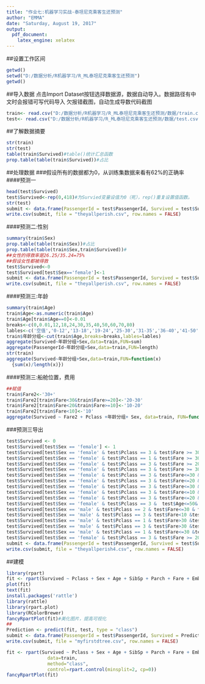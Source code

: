 ---
title: "作业七:机器学习实战-泰坦尼克乘客生还预测"
author: "EMMA"
date: "Saturday, August 19, 2017"
output:
  pdf_document:
    latex_engine: xelatex
---
##设置工作区间
```{r}
getwd()
setwd("D:/数据分析/R机器学习/R_ML泰坦尼克乘客生还预测")
getwd()
```
##导入数据
点击Import Dataset按钮选择数据源，数据自动导入。数据路径有中文时会报错可写代码导入
欠报错截图，自动生成导数代码截图
```{r}
train<- read.csv("D:/数据分析/R机器学习/R_ML泰坦尼克乘客生还预测/数据/train.csv")
test<- read.csv("D:/数据分析/R机器学习/R_ML泰坦尼克乘客生还预测/数据/test.csv")
```
##了解数据摘要
```{r}
str(train)
str(test)
table(train$Survived)#table()统计汇总函数
prop.table(table(train$Survived))#占比
```
##处理数据
###假设所有的数据都为0，从训练集数据来看有62%的正确率
####预测一
```{r}
head(test$Survived)
test$Survived<-rep(0,418)#为Survied变量设值为0（死），rep()重复设置值函数。
str(test)
submit <- data.frame(PassengerId = test$PassengerId, Survived = test$Survived)
write.csv(submit, file = "theyallperish.csv", row.names = FALSE)
```
####预测二:性别
```{r}
summary(train$Sex)
prop.table(table(train$Sex))#占比
prop.table(table(train$Sex,train$Survived))#
##女性的得救率是26.25/35.24=75%
##假设女性都被得救
test$Survived<-0
test$Survived[test$Sex=='female']<-1
submit <- data.frame(PassengerId = test$PassengerId, Survived = test$Survived)
write.csv(submit, file = "theyallperish.csv", row.names = FALSE)
```
####预测三:年龄
```{r}
summary(train$Age)
train$Age<-as.numeric(train$Age)
train$Age[train$Age==0]<-0.01
breaks<-c(0,0.01,12,18,24,30,35,40,50,60,70,80)
lables<-c('空值','0-12','13-18','19-24','25-30','31-35','36-40','41-50','51-60','61-70','71-80')
train$年龄分组<-cut(train$Age,breaks=breaks,lables=lables)
aggregate(Survived~年龄分组+Sex,data=train,FUN=sum)
aggregate(PassengerId~年龄分组+Sex,data=train,FUN=length)
str(train)
aggregate(Survived~年龄分组+Sex,data=train,FUN=function(x)
  {sum(x)/length(x)})

```
####预测三:船舱位置，费用
```{r}
##赋值
train$Fare2<-'30+'
train$Fare2[train$Fare<30&train$Fare>=20]<-'20-30'
train$Fare2[train$Fare<20&train$Fare>=10]<-'10-20'
train$Fare2[train$Fare<10]<-'10'
aggregate(Survived ~ Fare2 + Pclass +年龄分组+ Sex, data=train, FUN=function(x) {sum(x)/length(x)})
```
###预测三导出
```{r}
test$Survived <- 0
test$Survived[test$Sex == 'female'] <- 1
test$Survived[test$Sex == 'female' & test$Pclass == 3 & test$Fare >= 30&test$Age==0.01] <- 0
test$Survived[test$Sex == 'female' & test$Pclass == 1 & test$Fare >= 30 & test$Age<=12& test$Age>0.01] <- 0
test$Survived[test$Sex == 'female' & test$Pclass == 3 & test$Fare >= 20 &test$Age<=12& test$Age>0.01] <- 0
test$Survived[test$Sex == 'female' & test$Pclass == 3 & test$Fare >= 30 &test$Age<=24& test$Age>12] <- 0
test$Survived[test$Sex == 'female' & test$Pclass == 3 & test$Fare<=30 & test$Fare >20 &test$Age<=30& test$Age>24] <- 0
test$Survived[test$Sex == 'female' & test$Pclass == 3 & test$Fare<=20 & test$Fare >10 &test$Age<=18& test$Age>12] <- 0
test$Survived[test$Sex == 'female' & test$Pclass == 3 & test$Fare<=30 & test$Fare >20 &test$Age<=40& test$Age>35] <- 0
test$Survived[test$Sex == 'female' & test$Pclass == 3 & test$Fare<=10 &test$Age<=40& test$Age>35] <- 0
test$Survived[test$Sex == 'female' & test$Pclass == 3 & test$Fare<=20 &test$Age<=35& test$Age>30] <- 0
test$Survived[test$Sex == 'female' & test$Pclass == 3 &  test$Age<=50& test$Age>40] <- 0
test$Survived[test$Sex == 'male' & test$Pclass == 2 & test$Fare<=30 & test$Fare >10 &test$Age<=12& test$Age>0.01] <- 1
test$Survived[test$Sex == 'male' & test$Pclass == 3 & test$Fare<10 &test$Age<=12& test$Age>0.01] <- 1
test$Survived[test$Sex == 'male' & test$Pclass == 1 & test$Fare>30 &test$Age<=12& test$Age>0.01] <- 1
test$Survived[test$Sex == 'male' & test$Pclass == 3 & test$Fare>30 &test$Age<=35& test$Age>30] <- 1
test$Survived[test$Sex == 'male' & test$Pclass == 1 & test$Fare<=30 &test$Fare>20 &test$Age<=35& test$Age>30] <- 1
test$Survived[test$Sex == 'female' & test$Pclass == 3 & test$Fare >= 20] <- 0
submit <- data.frame(PassengerId = test$PassengerId, Survived = test$Survived)
write.csv(submit, file = "theyallperish4.csv", row.names = FALSE)
```
##建模
```{r}
library(rpart)
fit <- rpart(Survived ~ Pclass + Sex + Age + SibSp + Parch + Fare + Embarked,data=train,method="class")
plot(fit)
text(fit)
install.packages('rattle')
library(rattle)
library(rpart.plot)
library(RColorBrewer)
fancyRpartPlot(fit)#美化图片，提高可视化
##
Prediction <- predict(fit, test, type = "class")
submit <- data.frame(PassengerId = test$PassengerId, Survived = Prediction)
write.csv(submit, file = "myfirstdtree.csv", row.names = FALSE)

fit <- rpart(Survived ~ Pclass + Sex + Age + SibSp + Parch + Fare + Embarked,
               data=train,
               method="class", 
               control=rpart.control(minsplit=2, cp=0))
fancyRpartPlot(fit)
```

